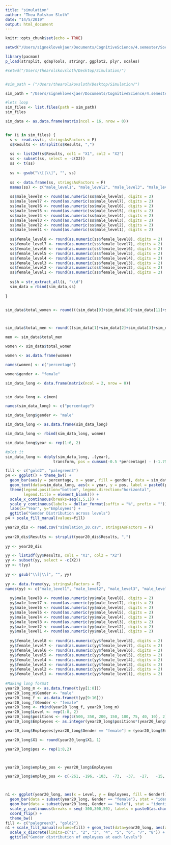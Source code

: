 ```yaml
---
title: "simulation"
author: "Thea Rolskov Sloth"
date: "14/5/2019"
output: html_document
---
```


```r
knitr::opts_chunk$set(echo = TRUE)
```

```r
setwd("/Users/signeklovekjaer/Documents/CognitiveScience/4.semester/Social_and_cultural_dynamics_in_cognition/Exam/SocKultExam/Simulation_data/")

library(pacman)
p_load(strsplit, qdapTools, stringr, ggplot2, plyr, scales)
```


```r
#setwd("/Users/thearolskovsloth/Desktop/Simulation/")


#sim_path = ("/Users/thearolskovsloth/Desktop/Simulation/")

sim_path = "/Users/signeklovekjaer/Documents/CognitiveScience/4.semester/Social_and_cultural_dynamics_in_cognition/Exam/SocKultExam/Simulation_data/"

#lets loop
sim_files <- list.files(path = sim_path)
sim_files

sim_data <- as.data.frame(matrix(ncol = 16, nrow = 0))


for (i in sim_files) {
  s <- read.csv(i, stringsAsFactors = F)
  s$Results <- strsplit(s$Results, ",")
  
  ss <- list2df(s$Results, col1 = "X1", col2 = "X2")
  ss <- subset(ss, select = -c(X2))
  ss <- t(ss)
  
  ss <- gsub("\\[|\\]", "", ss)
  
  ss <- data.frame(ss, stringsAsFactors = F)
  names(ss) <- c("male_level1", "male_level2", "male_level3", "male_level4", "male_level5", "male_level6", "male_level7", "male_level8","female_level1", "female_level2", "female_level3", "female_level4", "female_level5", "female_level6", "female_level7", "female_level8")
  
  ss$male_level8 <- round(as.numeric(ss$male_level8), digits = 2)
  ss$male_level7 <- round(as.numeric(ss$male_level7), digits = 2)
  ss$male_level6 <- round(as.numeric(ss$male_level6), digits = 2)
  ss$male_level5 <- round(as.numeric(ss$male_level5), digits = 2)
  ss$male_level4 <- round(as.numeric(ss$male_level4), digits = 2)
  ss$male_level3 <- round(as.numeric(ss$male_level3), digits = 2)
  ss$male_level2 <- round(as.numeric(ss$male_level2), digits = 2)
  ss$male_level1 <- round(as.numeric(ss$male_level1), digits = 2)
  
  ss$female_level8 <- round(as.numeric(ss$female_level8), digits = 2)
  ss$female_level7 <- round(as.numeric(ss$female_level7), digits = 2)
  ss$female_level6 <- round(as.numeric(ss$female_level6), digits = 2)
  ss$female_level5 <- round(as.numeric(ss$female_level5), digits = 2)
  ss$female_level4 <- round(as.numeric(ss$female_level4), digits = 2)
  ss$female_level3 <- round(as.numeric(ss$female_level3), digits = 2)
  ss$female_level2 <- round(as.numeric(ss$female_level2), digits = 2)
  ss$female_level1 <- round(as.numeric(ss$female_level1), digits = 2)
  
  ss$h = str_extract_all(i, "\\d")
  sim_data = rbind(sim_data,ss)
  
}


sim_data$total_women <- round(((sim_data[9]+sim_data[10]+sim_data[11]+sim_data[12]+sim_data[13]+sim_data[14]+sim_data[15]+sim_data[16])/8), digits = 2) 



sim_data$total_men <- round(((sim_data[1]+sim_data[2]+sim_data[3]+sim_data[4]+sim_data[5]+sim_data[6]+sim_data[7]+sim_data[8])/8), digits = 2) 

men <- sim_data$total_men

women <- sim_data$total_women

women <- as.data.frame(women)

names(women) <- c("percentage")

women$gender <- "female"

sim_data_long <- data.frame(matrix(ncol = 2, nrow = 0))


sim_data_long <- c(men) 

names(sim_data_long) <- c("percentage")

sim_data_long$gender <- "male"

sim_data_long <- as.data.frame(sim_data_long)

sim_data_long <- rbind(sim_data_long, women)

sim_data_long$year <- rep(1:6, 2)

```


```r
#plot it 
sim_data_long <- ddply(sim_data_long, .(year),
                     transform, pos = cumsum(-0.5 *percentage) - (-1.75 * percentage))

fill <- c("gold2", "palegreen3")
p4 <- ggplot() + theme_bw() +
  geom_bar(aes(y = percentage, x = year, fill = gender), data = sim_data_long, stat="identity") +
  geom_text(data=sim_data_long, aes(x = year, y = pos, label = paste0(percentage,"%")), size=4) +
  theme(legend.position="bottom", legend.direction="horizontal",
        legend.title = element_blank()) +
  scale_x_continuous(breaks=seq(1,5,1)) +
  scale_y_continuous(labels = dollar_format(suffix = "%", prefix = "")) +
  labs(x="Year", y="Employees") +
  ggtitle("Gender Distribution across levels")
p4 + scale_fill_manual(values=fill)


```

```r
year20_dis <- read.csv("simulation_20.csv", stringsAsFactors = F)
  
year20_dis$Results <- strsplit(year20_dis$Results, ",")
  
yy <- year20_dis

yy <- list2df(yy$Results, col1 = "X1", col2 = "X2")
yy <- subset(yy, select = -c(X2))
yy <- t(yy)
  
yy <- gsub("\\[|\\]", "", yy)
  
yy <- data.frame(yy, stringsAsFactors = F)
names(yy) <- c("male_level1", "male_level2", "male_level3", "male_level4", "male_level5", "male_level6", "male_level7", "male_level8","female_level1", "female_level2", "female_level3", "female_level4", "female_level5", "female_level6", "female_level7", "female_level8")
  
  yy$male_level8 <- round(as.numeric(yy$male_level8), digits = 2)
  yy$male_level7 <- round(as.numeric(yy$male_level7), digits = 2)
  yy$male_level6 <- round(as.numeric(yy$male_level6), digits = 2)
  yy$male_level5 <- round(as.numeric(yy$male_level5), digits = 2)
  yy$male_level4 <- round(as.numeric(yy$male_level4), digits = 2)
  yy$male_level3 <- round(as.numeric(yy$male_level3), digits = 2)
  yy$male_level2 <- round(as.numeric(yy$male_level2), digits = 2)
  yy$male_level1 <- round(as.numeric(yy$male_level1), digits = 2)
  
  yy$female_level8 <- round(as.numeric(yy$female_level8), digits = 2)
  yy$female_level7 <- round(as.numeric(yy$female_level7), digits = 2)
  yy$female_level6 <- round(as.numeric(yy$female_level6), digits = 2)
  yy$female_level5 <- round(as.numeric(yy$female_level5), digits = 2)
  yy$female_level4 <- round(as.numeric(yy$female_level4), digits = 2)
  yy$female_level3 <- round(as.numeric(yy$female_level3), digits = 2)
  yy$female_level2 <- round(as.numeric(yy$female_level2), digits = 2)
  yy$female_level1 <- round(as.numeric(yy$female_level1), digits = 2)
 
#Making long format
year20_long_m <- as.data.frame(t(yy[1:8]))  
year20_long_m$Gender <- "male"
year20_long_f <- as.data.frame(t(yy[9:16]))  
year20_long_f$Gender <- "female"
year20_long <- rbind(year20_long_f, year20_long_m)
year20_long$Level <- rep(1:8, 2)
year20_long$positions <- rep(c(500, 350, 200, 150, 100, 75, 40, 10), 2) 
year20_long$Employees <- as.integer(year20_long$positions*(year20_long$X1/100))

year20_long$Employees[year20_long$Gender == "female"] = (year20_long$Employees[year20_long$Gender == "female"]*(-1))

year20_long$X1 <- round(year20_long$X1, 1)

year20_long$pos <- rep(1:8,2)



year20_long$employ_pos <- year20_long$Employees

year20_long$employ_pos <- c(-261, -196, -103,  -73,  -37,  -27,   -15,   -10,  238,  153,   96,   76,   62,   47,   31,    10)



n1 <- ggplot(year20_long, aes(x = Level, y = Employees, fill = Gender)) + 
  geom_bar(data = subset(year20_long, Gender == "female"), stat = "identity", position = "dodge") + 
  geom_bar(data = subset(year20_long, Gender == "male"), stat = "identity", position = "dodge") + 
  scale_y_continuous(breaks = seq(-300,300,50), labels = paste0(as.character(c(c(300,250, 200, 150, 100, 50, 0), c(50, 100, 150, 200, 250,300))))) + 
  coord_flip() + 
  theme_bw()
fill <- c("palegreen3", "gold2")
n1 + scale_fill_manual(values=fill) + geom_text(data=year20_long, aes(x = pos, y = (employ_pos), label = paste0(X1,"%")), size=4) + 
  scale_x_discrete(limits=c("1", "2", "3", "4", "5", "6", "7", "8")) + 
  ggtitle("Gender distribution of employees at each levels")
  



```




